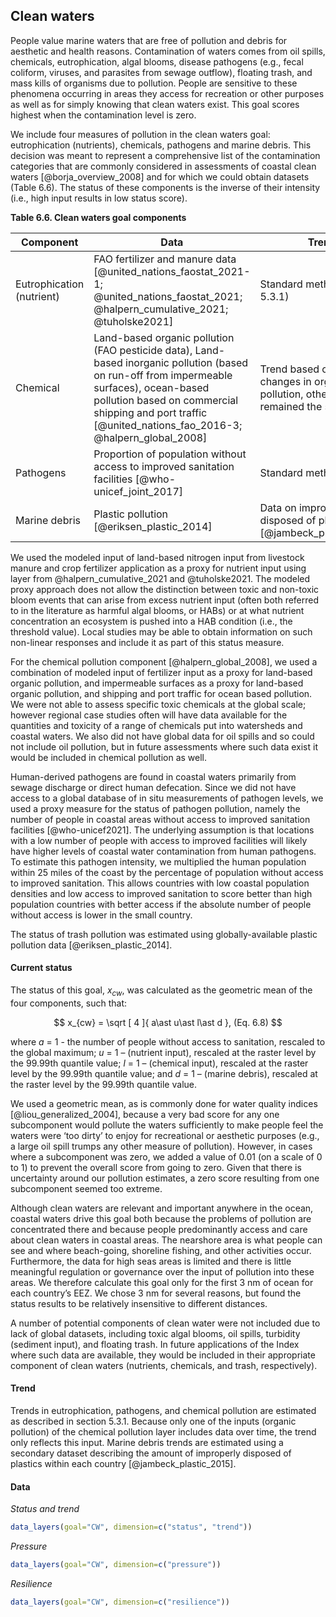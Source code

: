 ## Clean waters

People value marine waters that are free of pollution and debris for aesthetic and health reasons. Contamination of waters comes from oil spills, chemicals, eutrophication, algal blooms, disease pathogens (e.g., fecal coliform, viruses, and parasites from sewage outflow), floating trash, and mass kills of organisms due to pollution. People are sensitive to these phenomena occurring in areas they access for recreation or other purposes as well as for simply knowing that clean waters exist. This goal scores highest when the contamination level is zero.

We include four measures of pollution in the clean waters goal: eutrophication (nutrients), chemicals, pathogens and marine debris. This decision was meant to represent a comprehensive list of the contamination categories that are commonly considered in assessments of coastal clean waters [@borja_overview_2008] and for which we could obtain datasets (Table 6.6). The status of these components is the inverse of their intensity (i.e., high input results in low status score).

**Table 6.6. Clean waters goal components**


Component | Data |Trend
----------------- | ---------------------------------- |-------------------------
Eutrophication (nutrient) | FAO fertilizer and manure data [@united_nations_faostat_2021-1; @united_nations_faostat_2021; @halpern_cumulative_2021; @tuholske2021]| Standard method (section 5.3.1)
Chemical | Land-based organic pollution (FAO pesticide data), Land-based inorganic pollution (based on run-off from impermeable surfaces), ocean-based pollution based on commercial shipping and port traffic [@united_nations_fao_2016-3; @halpern_global_2008] | Trend based only on changes in organic pollution, other variables remained the same
Pathogens | Proportion of population without access to improved sanitation facilities [@who-unicef_joint_2017] | Standard method
Marine debris | Plastic pollution [@eriksen_plastic_2014] | Data on improperly disposed of plastics [@jambeck_plastic_2015]

We used the modeled input of land-based nitrogen input from livestock manure and crop fertilizer application as a proxy for nutrient input using layer from @halpern_cumulative_2021 and @tuholske2021. The modeled proxy approach does not allow the distinction between toxic and non-toxic bloom events that can arise from excess nutrient input (often both referred to in the literature as harmful algal blooms, or HABs) or at what nutrient concentration an ecosystem is pushed into a HAB condition (i.e., the threshold value). Local studies may be able to obtain information on such non-linear responses and include it as part of this status measure.  

For the chemical pollution component [@halpern_global_2008], we used a combination of modeled input of fertilizer input as a proxy for land-based organic pollution, and impermeable surfaces as a proxy for land-based organic pollution, and shipping and port traffic for ocean based pollution.  We were not able to assess specific toxic chemicals at the global scale; however regional case studies often will have data available for the quantities and toxicity of a range of chemicals put into watersheds and coastal waters. We also did not have global data for oil spills and so could not include oil pollution, but in future assessments where such data exist it would be included in chemical pollution as well. 

Human-derived pathogens are found in coastal waters primarily from sewage discharge or direct human defecation. Since we did not have access to a global database of in situ measurements of pathogen levels, we used a proxy measure for the status of pathogen pollution, namely the number of people in coastal areas without access to improved sanitation facilities [@who-unicef2021]. The underlying assumption is that locations with a low number of people with access to improved facilities will likely have higher levels of coastal water contamination from human pathogens. To estimate this pathogen intensity, we multiplied the human population within 25 miles of the coast by the percentage of population without access to improved sanitation. This allows countries with low coastal population densities and low access to improved sanitation to score better than high population countries with better access if the absolute number of people without access is lower in the small country.

The status of trash pollution was estimated using globally-available plastic pollution data  [@eriksen_plastic_2014]. 

#### Current status
The status of this goal, $x_{cw}$, was calculated as the geometric mean of the four components, such that:

$$
x_{cw} = \sqrt [ 4 ]{ a\ast u\ast l\ast d },  (Eq. 6.8)
$$

where $a$ = 1 - the number of people without access to sanitation, rescaled to the global maximum; $u$ = 1 – (nutrient input), rescaled at the raster level by the 99.99th quantile value; $l$ = 1 – (chemical input), rescaled at the raster level by the 99.99th quantile value; and $d$ = 1 – (marine debris), rescaled at the raster level by the 99.99th quantile value. 

We used a geometric mean, as is commonly done for water quality indices [@liou_generalized_2004], because a very bad score for any one subcomponent would pollute the waters sufficiently to make people feel the waters were ‘too dirty’ to enjoy for recreational or aesthetic purposes (e.g., a large oil spill trumps any other measure of pollution).  However, in cases where a subcomponent was zero, we added a value of 0.01 (on a scale of 0 to 1) to prevent the overall score from going to zero.  Given that there is uncertainty around our pollution estimates, a zero score resulting from one subcomponent seemed too extreme.

Although clean waters are relevant and important anywhere in the ocean, coastal waters drive this goal both because the problems of pollution are concentrated there and because people predominantly access and care about clean waters in coastal areas. The nearshore area is what people can see and where beach-going, shoreline fishing, and other activities occur. Furthermore, the data for high seas areas is limited and there is little meaningful regulation or governance over the input of pollution into these areas. We therefore calculate this goal only for the first 3 nm of ocean for each country’s EEZ. We chose 3 nm for several reasons, but found the status results to be relatively insensitive to different distances. 

A number of potential components of clean water were not included due to lack of global datasets, including toxic algal blooms, oil spills, turbidity (sediment input), and floating trash. In future applications of the Index where such data are available, they would be included in their appropriate component of clean waters (nutrients, chemicals, and trash, respectively).

#### Trend
Trends in eutrophication, pathogens, and chemical pollution are estimated as described in section 5.3.1. Because only one of the inputs (organic pollution) of the chemical pollution layer includes data over time, the trend only reflects this input.  Marine debris trends are estimated using a secondary dataset describing the amount of improperly disposed of plastics within each country [@jambeck_plastic_2015].

#### Data
_Status and trend_

```r
data_layers(goal="CW", dimension=c("status", "trend"))
```

_Pressure_

```r
data_layers(goal="CW", dimension=c("pressure"))
```

_Resilience_

```r
data_layers(goal="CW", dimension=c("resilience"))

```


 